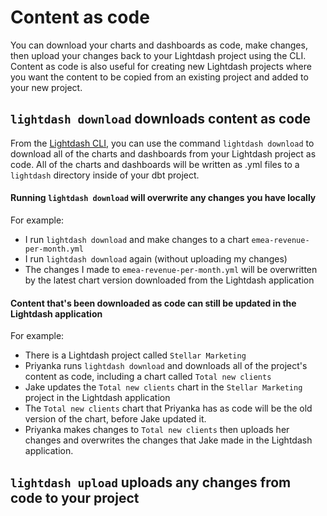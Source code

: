 # Content as code

You can download your charts and dashboards as code, make changes, then upload your changes back to your Lightdash project using the CLI. Content as code is also useful for creating new Lightdash projects where you want the content to be copied from an existing project and added to your new project.

## `lightdash download` downloads content as code

From the [Lightdash CLI](/references/lightdash-cli), you can use the command `lightdash download` to download all of the charts and dashboards from your Lightdash project as code. All of the charts and dashboards will be written as .yml files to a `lightdash` directory inside of your dbt project. 

#### Running `lightdash download` will overwrite any changes you have locally

For example:
- I run `lightdash download` and make changes to a chart `emea-revenue-per-month.yml`
- I run `lightdash download` again (without uploading my changes)
- The changes I made to `emea-revenue-per-month.yml` will be overwritten by the latest chart version downloaded from the Lightdash application

#### Content that's been downloaded as code can still be updated in the Lightdash application

For example:
- There is a Lightdash project called `Stellar Marketing`
- Priyanka runs `lightdash download` and downloads all of the project's content as code, including a chart called `Total new clients`
- Jake updates the `Total new clients` chart in the `Stellar Marketing` project in the Lightdash application
- The `Total new clients` chart that Priyanka has as code will be the old version of the chart, before Jake updated it. 
- Priyanka makes changes to `Total new clients` then uploads her changes and overwrites the changes that Jake made in the Lightdash application. 

## `lightdash upload` uploads any changes from code to your project